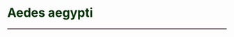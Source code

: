 # **<span style="color:#003300;"> Aedes aegypti </span>** {#rri_aedes}

<hr style="height:2px;border-width:0;color:#330019;background-color:#330019"> 
